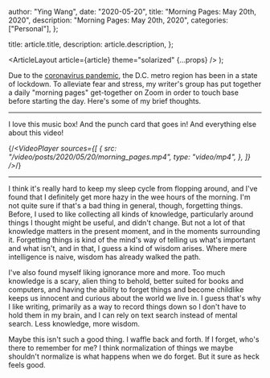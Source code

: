 
  author: "Ying Wang",
  date: "2020-05-20",
  title: "Morning Pages: May 20th, 2020",
  description: "Morning Pages: May 20th, 2020",
  categories: ["Personal"],
};

  title: article.title,
  description: article.description,
};

  <ArticleLayout article={article} theme="solarized" {...props} />
);

Due to the [coronavirus
pandemic](https://en.wikipedia.org/wiki/2019-20_coronavirus_pandemic), the D.C.
metro region has been in a state of lockdown. To alleviate fear and stress, my
writer's group has put together a daily "morning pages" get-together on Zoom in
order to touch base before starting the day. Here's some of my brief thoughts.

---

I love this music box! And the punch card that goes in! And everything else
about this video!

{/_<VideoPlayer
sources={[
{
src: "/video/posts/2020/05/20/morning_pages.mp4",
type: "video/mp4",
},
]}
/>_/}

---

I think it's really hard to keep my sleep cycle from flopping around, and I've
found that I definitely get more hazy in the wee hours of the morning. I'm not
quite sure if that's a bad thing in general, though, forgetting things. Before,
I used to like collecting all kinds of knowledge, particularly around things I
thought might be useful, and didn't change. But not a lot of that knowledge
matters in the present moment, and in the moments surrounding it. Forgetting
things is kind of the mind's way of telling us what's important and what isn't,
and in that, I guess a kind of wisdom arises. Where mere intelligence is naive,
wisdom has already walked the path.

I've also found myself liking ignorance more and more. Too much knowledge is a
scary, alien thing to behold, better suited for books and computers, and having
the ability to forget things and become childlike keeps us innocent and curious
about the world we live in. I guess that's why I like writing, primarily as a
way to record things down so I don't have to hold them in my brain, and I can
rely on text search instead of mental search. Less knowledge, more wisdom.

Maybe this isn't such a good thing. I waffle back and forth. If I forget, who's
there to remember for me? I think normalization of things we maybe shouldn't
normalize is what happens when we do forget. But it sure as heck feels good.
